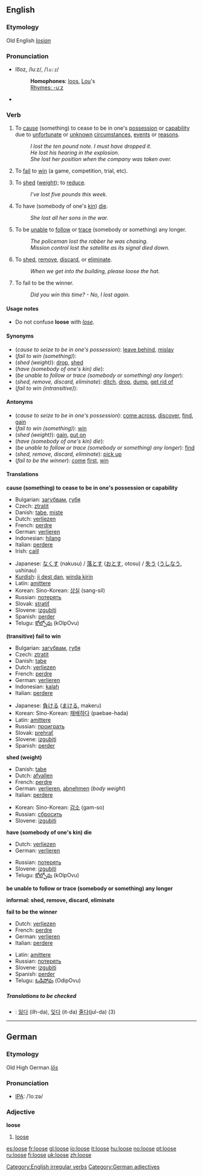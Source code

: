 ==English==

===Etymology===
Old English ''[[losian]]''
===Pronunciation===
*lo͞oz, /luːz/, /<tt>lu:z</tt>/
*:'''Homophones''': [[loo]]s, [[Lou]]'s
*:[[Rhymes:English:-uːz|Rhymes: -uːz]]
*{{audio|en-us-loose.ogg|Audio (US)}}
===Verb===
[[Category:English irregular verbs]]
{{en-verb2|'''to loose'''|'''[[looses]]'''|'''[[lost]]'''|'''[[lost]]'''|'''[[losing]]'''}}

#{{transitive}} To [[cause]] (something) to cease to be in one's [[possession]] or [[capability]] due to [[unfortunate]] or [[unknown]] [[circumstance]]s, [[event]]s or [[reason]]s.
#:''I lost the ten pound note. I must have dropped it.''
#:''He lost his hearing in the explosion.''
#:''She lost her position when the company was taken over.''
#{{transitive}} To [[fail]] to [[win]] (a game, competition, trial, etc).
#{{transitive}} To [[shed]] ([[weight]]); to [[reduce]].
#:''I've lost five pounds this week.''
#{{transitive}} To have (somebody of one's [[kin]]) [[die]].
#:''She lost all her sons in the war.''
#{{transitive}} To be [[unable]] to [[follow]] or [[trace]] (somebody or something) any longer.
#:''The policeman lost the robber he was chasing.''
#:''Mission control lost the satellite as its signal died down.''
#{{transitive}} {{informal}} To [[shed]], [[remove]], [[discard]], or [[eliminate]].
#:''When we get into the building, please loose the hat.''
#{{intransitive}} To fail to be the winner.
#:''Did you win this time? - No, I lost again.''

====Usage notes====
*Do not confuse '''loose''' with ''[[lose]]''.

====Synonyms====
*(''cause to seize to be in one's possession''): [[leave behind]], [[mislay]]
*(''fail to win (something)''): 
*(''shed (weight)''): [[drop]], [[shed]]
*(''have (somebody of one's kin) die''): 
*(''be unable to follow or trace (somebody or something) any longer''): 
*(''shed, remove, discard, eliminate''): [[ditch]], [[drop]], [[dump]], [[get rid of]]
*(''fail to win (intransitive)''): 

====Antonyms====
*(''cause to seize to be in one's possession''): [[come across]], [[discover]], [[find]], [[gain]]
*(''fail to win (something)''): [[win]]
*(''shed (weight)''): [[gain]], [[put on]]
*(''have (somebody of one's kin) die''): 
*(''be unable to follow or trace (somebody or something) any longer''): [[find]]
*(''shed, remove, discard, eliminate''): [[pick up]]
*(''fail to be the winner''): [[come]] [[first]], [[win]]

====Translations====
'''cause (something) to cease to be in one's possession or capability'''
{{top}}
*Bulgarian: [[загубвам]], [[губя]]
*Czech: [[ztratit]]
*Danish: [[tabe]], [[miste]]
*Dutch: [[verliezen]]
*French: [[perdre]]
*German: [[verlieren]]
*Indonesian: [[hilang]]
*Italian: [[perdere]]
*Irish: [[caill]]
{{mid}}
*Japanese: [[なくす]] (nakusu) / [[落とす]] ([[おとす]], otosu) / [[失う]] ([[うしなう]], ushinau)
*[[Kurdish]]: [[ji dest dan]], [[winda|winda kirin]]
*Latin: [[amittere]]
*Korean: Sino-Korean: [[상실]] (sang-sil)
*Russian: [[пoтeрять]]
*Slovak: [[stratiť]]
*Slovene: [[izgubiti]]
*Spanish: [[perder]]
*Telugu: [[కోల్పోవు]] (kOlpOvu)
{{bottom}}

'''(transitive) fail to win'''
{{top}}
*Bulgarian: [[загубвам]], [[губя]]
*Czech: [[ztratit]]
*Danish: [[tabe]]
*Dutch: [[verliezen]]
*French: [[perdre]]
*German: [[verlieren]]
*Indonesian: [[kalah]]
*Italian: [[perdere]]
{{mid}}
*Japanese: [[負ける]] ([[まける]], makeru)
*Korean: Sino-Korean: [[패배]]하다 (paebae-hada)
*Latin: [[amittere]]
*Russian: [[проиграть]]
*Slovak: [[prehrať]]
*Slovene: [[izgubiti]]
*Spanish: [[perder]]
{{bottom}}

'''shed (weight)'''
{{top}}
*Danish: [[tabe]]
*Dutch: [[afvallen]]
*French: [[perdre]]
*German: [[verlieren]], [[abnehmen]] (''body weight'')
*Italian: [[perdere]]
{{mid}}
*Korean: Sino-Korean: [[감소]] (gam-so)
*Russian: [[сбросить]]
*Slovene: [[izgubiti]]
{{bottom}}

'''have (somebody of one's kin) die'''
{{top}}
*Dutch: [[verliezen]]
*German: [[verlieren]]
{{mid}}
*Russian: [[потерять]]
*Slovene: [[izgubiti]]
*Telugu: [[కోల్పోవు]] (kOlpOvu)
{{bottom}}

'''be unable to follow or trace (somebody or something) any longer'''
{{top}}
{{mid}}
{{bottom}}

'''informal: shed, remove, discard, eliminate'''
{{top}}
{{mid}}
{{bottom}}

'''fail to be the winner'''
{{top}}
*Dutch: [[verliezen]]
*French: [[perdre]]
*German: [[verlieren]]
*Italian: [[perdere]]
{{mid}}
*Latin: [[amittere]]
*Russian: [[потерять]]
*Slovene: [[izgubiti]]
*Spanish: [[perder]]
*Telugu: [[ఓడిపోవు]] (OdipOvu)
{{bottom}}

=====Translations to be checked=====
{{checktrans}}
*{{ttbc|Korean}}: [[잃다]] (ilh-da), [[잊다]] (it-da) [[줄다]](jul-da) (3)

----

==German==
===Etymology===
Old High German ''[[lōs]]''
===Pronunciation===
*[[IPA]]: /ˈloːzə/
===Adjective===
'''loose'''

# [[loose]]

[[Category:German adjectives]]

[[es:loose]]
[[fr:loose]]
[[gl:loose]]
[[io:loose]]
[[it:loose]]
[[hu:loose]]
[[no:loose]]
[[pt:loose]]
[[ru:loose]]
[[fi:loose]]
[[uk:loose]]
[[zh:loose]]